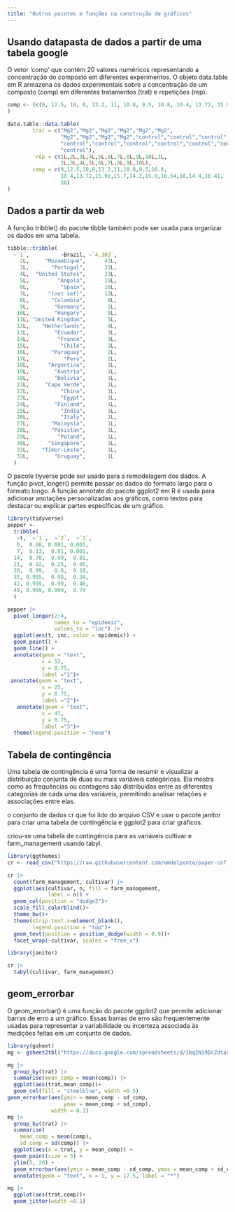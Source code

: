 ```yaml
---
title: "Outros pacotes e funções na construção de gráficos"
---
```


## Usando datapasta de dados a partir de uma tabela google

O vetor 'comp' que contém 20 valores numéricos representando a concentração do composto em diferentes experimentos. O objeto data.table em R armazena os dados experimentais sobre a concentração de um composto (comp) em diferentes tratamentos (trat) e repetições (rep).

```r
comp <- (c(9, 12.5, 10, 8, 13.2, 11, 10.8, 9.5, 10.8, 10.4, 13.72, 15.91, 15.7, 14.2, 15.9, 16.54, 18, 14.4, 16.41, 16)
)

data.table::data.table(
        trat = c("Mg2","Mg2","Mg2","Mg2","Mg2","Mg2",
                 "Mg2","Mg2","Mg2","Mg2","control","control","control",
                 "control","control","control","control","control","control",
                 "control"),
         rep = c(1L,2L,3L,4L,5L,6L,7L,8L,9L,10L,1L,
                 2L,3L,4L,5L,6L,7L,8L,9L,10L),
        comp = c(9,12.5,10,8,13.2,11,10.8,9.5,10.8,
                 10.4,13.72,15.91,15.7,14.2,15.9,16.54,18,14.4,16.41,
                 16)
)
```

## Dados a partir da web

A função tribble() do pacote tibble também pode ser usada para organizar os dados em uma tabela.

```r
tibble::tribble(
  ~`1`,          ~Brazil, ~`4,303`,
    2L,     "Mozambique",      43L,
    3L,       "Portugal",      33L,
    4L,  "United States",      23L,
    5L,         "Angola",      19L,
    6L,          "Spain",      16L,
    7L,      "(not set)",      12L,
    8L,       "Colombia",       8L,
    9L,        "Germany",       5L,
   10L,        "Hungary",       5L,
   11L, "United Kingdom",       5L,
   12L,    "Netherlands",       4L,
   13L,        "Ecuador",       3L,
   14L,         "France",       3L,
   15L,          "Chile",       2L,
   16L,       "Paraguay",       2L,
   17L,           "Peru",       2L,
   18L,      "Argentina",       1L,
   19L,        "Austria",       1L,
   20L,        "Bolivia",       1L,
   21L,     "Cape Verde",       1L,
   22L,          "China",       1L,
   23L,          "Egypt",       1L,
   24L,        "Finland",       1L,
   25L,          "India",       1L,
   26L,          "Italy",       1L,
   27L,       "Malaysia",       1L,
   28L,       "Pakistan",       1L,
   29L,         "Poland",       1L,
   30L,      "Singapore",       1L,
   31L,    "Timor-Leste",       1L,
   32L,        "Uruguay",       1L
  )

```

O pacote tiyverse pode ser usado para a remodelagem dos dados. A função pivot_longer() permite passar os dados do formato largo para o formato longo. A função annotate do pacote ggplot2 em R é usada para adicionar anotações personalizadas aos gráficos, como textos para destacar ou explicar partes específicas de um gráfico.

```r
library(tidyverse)
pepper <- 
  tribble(
   ~t,  ~`1`,  ~`2`,  ~`3`,
   0,  0.08, 0.001, 0.001,
   7,  0.13,  0.01, 0.001,
  14,  0.78,  0.09,  0.01,
  21,  0.92,  0.25,  0.05,
  28,  0.99,   0.8,  0.18,
  35, 0.995,  0.98,  0.34,
  42, 0.999,  0.99,  0.48,
  49, 0.999, 0.999,  0.74
  )

pepper |> 
  pivot_longer(2:4,
               names_to = "epidemic",
               values_to = "inc") |>
  ggplot(aes(t, inc, color = epidemic)) +
  geom_point() +
  geom_line() +
  annotate(geom = "text",
           x = 12,
           y = 0.75,
           label ="1")+
 annotate(geom = "text",
           x = 25,
           y = 0.75,
           label ="2")+
   annotate(geom = "text",
           x = 47,
           y = 0.75,
           label ="3")+
  theme(legend.position = "none")

```

## Tabela de contingência

Uma tabela de contingência é uma forma de resumir e visualizar a distribuição conjunta de duas ou mais variáveis categóricas. Ela mostra como as frequências ou contagens são distribuídas entre as diferentes categorias de cada uma das variáveis, permitindo analisar relações e associações entre elas.

o conjunto de dados cr que foi lido do arquivo CSV e usar o pacote janitor para criar uma tabela de contingência e ggplot2 para criar gráficos.

criou-se uma tabela de contingência para as variáveis cultivar e farm_management usando tabyl.

```r
library(ggthemes)
cr <- read_csv("https://raw.githubusercontent.com/emdelponte/paper-coffee-rust-Ethiopia/master/data/survey_clean.csv")

cr |>
  count(farm_management, cultivar) |>
  ggplot(aes(cultivar, n, fill = farm_management,
             label = n)) +
  geom_col(position = "dodge2")+
  scale_fill_colorblind()+
  theme_bw()+
  theme(strip.text.x=element_blank(),
        legend.position = "top")+
  geom_text(position = position_dodge(width = 0.9))+
  facet_wrap(~cultivar, scales = "free_x")

library(janitor)

cr |>
  tabyl(cultivar, farm_management)

```

## geom_errorbar

O geom_errorbar() é uma função do pacote ggplot2 que permite adicionar barras de erro a um gráfico. Essas barras de erro são frequentemente usadas para representar a variabilidade ou incerteza associada às medições feitas em um conjunto de dados.

```r
library(gsheet)
mg <- gsheet2tbl("https://docs.google.com/spreadsheets/d/1bq2N19DcZdtax2fQW9OHSGMR0X2__Z9T/edit#gid=983033137")

mg |>
  group_by(trat) |>
  summarise(mean_comp = mean(comp)) |>
  ggplot(aes(trat,mean_comp))+
  geom_col(fill = "steelblue", width =0.5)
geom_errorbar(aes(ymin = mean_comp - sd_comp,
                  ymax = mean_comp + sd_comp),
              width = 0.1)
mg |>
  group_by(trat) |>
  summarise(
    mean_comp = mean(comp),
    sd_comp = sd(comp)) |>
  ggplot(aes(x = trat, y = mean_comp)) +
  geom_point(size = 3) +
  ylim(5, 20) +
  geom_errorbar(aes(ymin = mean_comp - sd_comp, ymax = mean_comp + sd_comp), width = 0.2) +
  annotate(geom = "text", x = 1, y = 17.5, label = "*")

mg |>
  ggplot(aes(trat,comp))+
  geom_jitter(width =0.1)
  
```